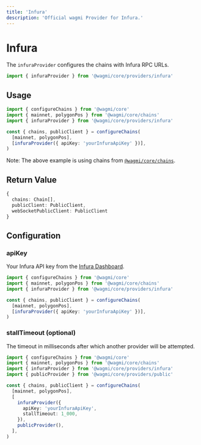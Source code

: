 ```yaml
---
title: 'Infura'
description: 'Official wagmi Provider for Infura.'
---
```



# Infura

The `infuraProvider` configures the chains with Infura RPC URLs.

```ts
import { infuraProvider } from '@wagmi/core/providers/infura'
```

## Usage

```ts
import { configureChains } from '@wagmi/core'
import { mainnet, polygonPos } from '@wagmi/core/chains'
import { infuraProvider } from '@wagmi/core/providers/infura'

const { chains, publicClient } = configureChains(
  [mainnet, polygonPos],
  [infuraProvider({ apiKey: 'yourInfuraApiKey' })],
)
```

Note: The above example is using chains from [`@wagmi/core/chains`](/core/chains#wagmicorechains).

## Return Value

```ts
{
  chains: Chain[],
  publicClient: PublicClient,
  webSocketPublicClient: PublicClient
}
```

## Configuration

### apiKey

Your Infura API key from the [Infura Dashboard](https://infura.io/login).

```ts {7}
import { configureChains } from '@wagmi/core'
import { mainnet, polygonPos } from '@wagmi/core/chains'
import { infuraProvider } from '@wagmi/core/providers/infura'

const { chains, publicClient } = configureChains(
  [mainnet, polygonPos],
  [infuraProvider({ apiKey: 'yourInfuraApiKey' })],
)
```

### stallTimeout (optional)

The timeout in milliseconds after which another provider will be attempted.

```ts {11}
import { configureChains } from '@wagmi/core'
import { mainnet, polygonPos } from '@wagmi/core/chains'
import { infuraProvider } from '@wagmi/core/providers/infura'
import { publicProvider } from '@wagmi/core/providers/public'

const { chains, publicClient } = configureChains(
  [mainnet, polygonPos],
  [
    infuraProvider({
      apiKey: 'yourInfuraApiKey',
      stallTimeout: 1_000,
    }),
    publicProvider(),
  ],
)
```
